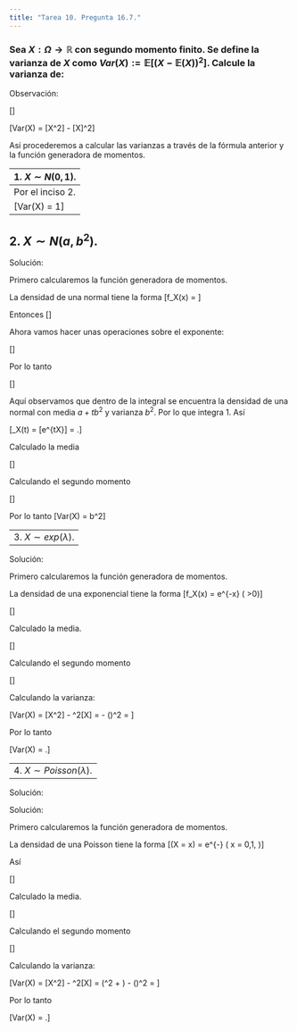 ```yaml
---
title: "Tarea 10. Pregunta 16.7."
---
```


### Sea $X: \Omega \to \mathbb{R}$ con segundo momento finito. Se define la varianza de $X$ como $Var(X) := \mathbb{E}[(X - \mathbb{E}(X))^2]$. Calcule la varianza de:

Observación:

\[\begin{align*}
Var(X) &:= \mathbb{E}[(X - \mathbb{E}(X))^2]\\\\
&= \mathbb{E}[X^2 - 2X\mathbb{E}(X) + \mathbb{E}(X)^2]\\\\
&= \mathbb{E}[X^2] - 2\mathbb{E}[X]^2 + \mathbb{E}[X]^2\\\\
&= \mathbb{E}[X^2] - \mathbb{E}[X]^2. 
\end{align*}\]

\[\therefore Var(X) = \mathbb{E}[X^2] - \mathbb{E}[X]^2\]

Así procederemos a calcular las varianzas a través de la fórmula anterior y la función generadora de momentos.

-------------------------------------------------------------------------------
1. $X \sim N(0,1)$.
-------------------------------------------------------------------------------
Por el inciso 2. 

\[Var(X) = 1\]

-------------------------------------------------------------------------------
2. $X \sim N(a, b^2)$.
-------------------------------------------------------------------------------

Solución:

Primero calcularemos la función generadora de momentos.

La densidad de una normal tiene la forma
\[f_X(x) = \frac{1}{\sqrt{2\pi b^2}}\exp[-\frac{(x-a)^2}{2b^2}]\]

Entonces
\[\begin{align*}
\mathbb{E}[e^{tX}] &= \int_{-\infty}^\infty e^{tX} \frac{1}{\sqrt{2\pi b^2}}\exp[-\frac{(x-a)^2}{2b^2}]\\\\
&= \frac{e^{ta}}{\sqrt{2\pi b^2}} \int_{-\infty}^\infty \exp[t(x-a) - \frac{1}{2b^2}(x-a)^2]dx
\end{align*}\]

Ahora vamos hacer unas operaciones sobre el exponente:

\[\begin{align*}
t(x-a) - \frac{1}{2b^2}(x-a)^2 &= -\frac{1}{2b^2}[(x-a)^2-2b^2t(x-a)]\\\\
&= -\frac{1}{2b^2}[x^2 + a^2-2x(a+tb^2) + 2b^2ta]\\\\
&= -\frac{1}{2b^2}[x^2 - 2x(a +tb^2) + (a + tb^2)^2 - (a+tb^2)^2 + a^2 + 2b^2ta]\\\\
&= -\frac{1}{2b^2}[(x-(a + tb^2))^2-t^2b^4]\\\\
&= -\frac{1}{2b^2}[(x-(a + tb^2 ))^2] + \frac{t^2b^2}{2}.
\end{align*}\]

Por lo tanto 

\[\begin{align*}
\mathbb{E}[e^{tX}]  = \exp[ta+\frac{t^2b^2}{2}] \int_{-\infty}^\infty \frac{1}{\sqrt{2\pi b^2}}\exp[-\frac{1}{2b^2}[x-(a+tb^2)]] 
\end{align*}\]

Aquí observamos que dentro de la integral se encuentra la densidad de una normal con media $a+tb^2$ y varianza $b^2$. Por lo que integra 1. Así

\[\varphi_X(t) = \mathbb{E}[e^{tX}] =  \exp[ta+\frac{t^2b^2}{2}].\]

Calculado la media

\[\begin{align*}
\mathbb{E}[X] &= \frac{d}{dt}[\varphi_X(t)](0)\\\\
&= [\exp[ta+\frac{t^2b^2}{2}](a+tb^2)](0)\\\\
&= a
\end{align*}\]

Calculando el segundo momento

\[\begin{align*}
\mathbb{E}[X^2] &= \frac{d^2}{dt^2}[\varphi_X(t)](0)\\\\
&= [\exp\{a t + \frac{1}{2}t^2b^2\}(a + tb^2)^2 + \exp\{a t + \frac{1}{2}t^2b^2\}b^2](0)\\\\
&= a^2 + b^2
\end{align*}\]

Por lo tanto
\[Var(X) = b^2\]

-------------------------------------------------------------------------------
3. $X \sim exp(\lambda)$.
-------------------------------------------------------------------------------

Solución:

Primero calcularemos la función generadora de momentos.

La densidad de una exponencial tiene la forma
\[f_X(x) = \lambda e^{-\lambda x} \quad (\mbox{para } \lambda>0)\]

\[\begin{align*}
\mathbb{E}[e^{tX}] &= \int_0^\infty e^{tx}\lambda e^{-\lambda x}dx\\\\
&= \lambda \int_0^\infty e^{(t-\lambda)x} dx\\\\
&= \frac{\lambda}{t - \lambda}[e^{(t-\lambda)x}]_0^\infty\\\\
&= \frac{\lambda}{\lambda- t} && (\mbox{para }\lambda>t)
\end{align*}\]


Calculado la media.


\[\begin{align*}
\mathbb{E}[X] &= \frac{d}{dt}[\varphi_X(t)](0)\\\\
&= [\frac{\lambda}{(\lambda-t)^2}](0)\\\\
&= \frac{1}{\lambda}.
\end{align*}\]


Calculando el segundo momento

\[\begin{align*}
\mathbb{E}[X^2] &= \frac{d^2}{dt^2}[\varphi_X(t)](0)\\\\
&= [\frac{2\lambda}{(\lambda-t)^3}](0)\\\\
&= \frac{2}{\lambda^2}
\end{align*}\]

Calculando la varianza:

\[Var(X) = \mathbb{E}[X^2] - \mathbb{E}^2[X] =\frac{2}{\lambda^2} - (\frac{1}{\lambda})^2 = \frac{1}{\lambda^2}\]

Por lo tanto

\[Var(X) = \frac{1}{\lambda^2}.\]

-------------------------------------------------------------------------------
4. $X \sim Poisson(\lambda)$.
-------------------------------------------------------------------------------

Solución:

Solución:

Primero calcularemos la función generadora de momentos.

La densidad de una Poisson tiene la forma
\[\mathbb{P}(X = x) = e^{-\lambda} \frac{\lambda^x}{x!} \quad (\mbox{para } x = 0,1, \dots)\]


Así 

\[\begin{align*}
\mathbb{E}[e^{tX}] &= \sum_{x = 0}^\infty e^{tx} e^{-\lambda}\frac{\lambda^x}{x!}\\\\
&= e^{-\lambda} \sum_{x = 0}^\infty  \frac{(\lambda e^{t})^x}{x!}\\\\
&= e^{-\lambda}e^{\lambda e^t} &&(e^t = \sum_{x = 0}^\infty \frac{t^x}{x!})\\\\
&= e^{\lambda(e^t-1)}.
\end{align*}\]


Calculado la media.


\[\begin{align*}
\mathbb{E}[X] &= \frac{d}{dt}[\varphi_X(t)](0)\\\\
&= \{e^{\lambda(e^t-1)}[\lambda(e^t)]\}(0)\\\\
&= \lambda.
\end{align*}\]


Calculando el segundo momento

\[\begin{align*}
\mathbb{E}[X^2] &= \frac{d^2}{dt^2}[\varphi_X(t)](0)\\\\
&= \{\lambda e^{[\lambda(e^t-1)+t]}[\lambda(e^t)+1]\}(0)\\\\
&= \lambda^2 + \lambda.
\end{align*}\]

Calculando la varianza:

\[Var(X) = \mathbb{E}[X^2] - \mathbb{E}^2[X] = (\lambda^2 + \lambda) - (\lambda)^2 = \lambda \]

Por lo tanto

\[Var(X) = \lambda.\]


